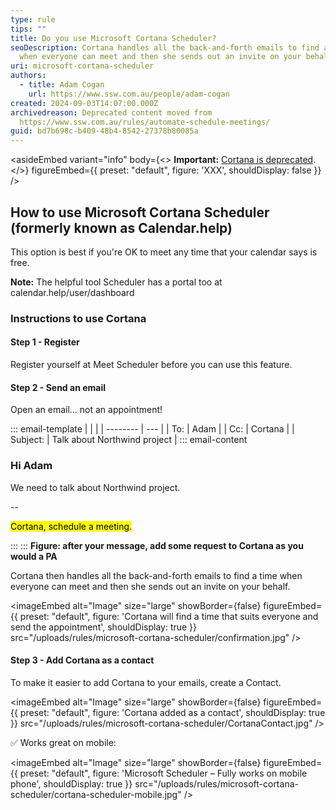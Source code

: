 ```yaml
---
type: rule
tips: ""
title: Do you use Microsoft Cortana Scheduler?
seoDescription: Cortana handles all the back-and-forth emails to find a time
  when everyone can meet and then she sends out an invite on your behalf.
uri: microsoft-cortana-scheduler
authors:
  - title: Adam Cogan
    url: https://www.ssw.com.au/people/adam-cogan
created: 2024-09-03T14:07:00.000Z
archivedreason: Deprecated content moved from
  https://www.ssw.com.au/rules/automate-schedule-meetings/
guid: bd7b698c-b409-48b4-8542-27378b80085a
---
```


<asideEmbed
  variant="info"
  body={<>
    **Important:** [Cortana is deprecated](https://support.microsoft.com/en-us/topic/end-of-support-for-cortana-d025b39f-ee5b-4836-a954-0ab646ee1efa).
  </>}
  figureEmbed={{
    preset: "default",
    figure: 'XXX',
    shouldDisplay: false
  }}
/>
## How to use Microsoft Cortana Scheduler (formerly known as Calendar.help)

This option is best if you're OK to meet any time that your calendar says is free.

**Note:** The helpful tool Scheduler has a portal too at calendar.help/user/dashboard

### Instructions to use Cortana

#### Step 1 - Register

Register yourself at Meet Scheduler before you can use this feature.

#### Step 2 - Send an email

Open an email... not an appointment!

::: email-template
|          |     |
| -------- | --- |
| To:      | Adam |
| Cc:      | Cortana |
| Subject: | Talk about Northwind project |
::: email-content

### Hi Adam

We need to talk about Northwind project.

--

<mark>Cortana, schedule a meeting.</mark>

:::
:::
**Figure: after your message, add some request to Cortana as you would a PA**

Cortana then handles all the back-and-forth emails to find a time when everyone can meet and then she sends out an invite on your behalf.


<imageEmbed
  alt="Image"
  size="large"
  showBorder={false}
  figureEmbed={{
    preset: "default",
    figure: 'Cortana will find a time that suits everyone and send the appointment',
    shouldDisplay: true
  }}
  src="/uploads/rules/microsoft-cortana-scheduler/confirmation.jpg"
/>

#### Step 3 - Add Cortana as a contact

To make it easier to add Cortana to your emails, create a Contact.


<imageEmbed
  alt="Image"
  size="large"
  showBorder={false}
  figureEmbed={{
    preset: "default",
    figure: 'Cortana added as a contact',
    shouldDisplay: true
  }}
  src="/uploads/rules/microsoft-cortana-scheduler/CortanaContact.jpg"
/>

✅ Works great on mobile:


<imageEmbed
  alt="Image"
  size="large"
  showBorder={false}
  figureEmbed={{
    preset: "default",
    figure: 'Microsoft Scheduler – Fully works on mobile phone',
    shouldDisplay: true
  }}
  src="/uploads/rules/microsoft-cortana-scheduler/cortana-scheduler-mobile.jpg"
/>